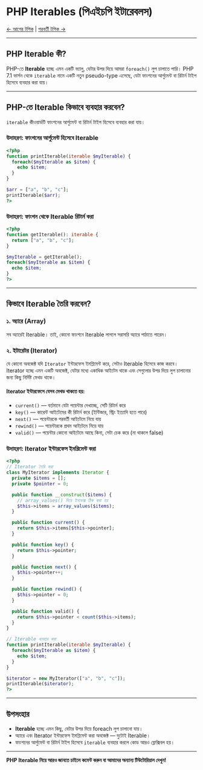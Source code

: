 # PHP Iterables (পিএইচপি ইটারেবলস)

[← আগের টপিক](php_namespaces.asp) | [পরবর্তী টপিক →](php_mysql_intro.asp)

---

## PHP Iterable কী?

PHP-তে **Iterable** হচ্ছে এমন একটি ভ্যালু, যেটার উপর দিয়ে আমরা `foreach()` লুপ চালাতে পারি। PHP 7.1 ভার্সন থেকে `iterable` নামে একটি নতুন pseudo-type এসেছে, যেটা ফাংশনের আর্গুমেন্ট বা রিটার্ন টাইপ হিসেবে ব্যবহার করা যায়।

---

## PHP-তে Iterable কিভাবে ব্যবহার করবেন?

`iterable` কীওয়ার্ডটি ফাংশনের আর্গুমেন্ট বা রিটার্ন টাইপ হিসেবে ব্যবহার করা যায়।

### উদাহরণ: ফাংশনের আর্গুমেন্ট হিসেবে Iterable

```php
<?php
function printIterable(iterable $myIterable) {
  foreach($myIterable as $item) {
    echo $item;
  }
}

$arr = ["a", "b", "c"];
printIterable($arr);
?>
```

### উদাহরণ: ফাংশন থেকে Iterable রিটার্ন করা

```php
<?php
function getIterable(): iterable {
  return ["a", "b", "c"];
}

$myIterable = getIterable();
foreach($myIterable as $item) {
  echo $item;
}
?>
```

---

## কিভাবে Iterable তৈরি করবেন?

### ১. অ্যারে (Array)

সব অ্যারেই Iterable। তাই, কোনো ফাংশনে Iterable লাগলে সরাসরি অ্যারে পাঠাতে পারেন।

### ২. ইটারেটর (Iterator)

যে কোনো অবজেক্ট যদি `Iterator` ইন্টারফেস ইমপ্লিমেন্ট করে, সেটাও Iterable হিসেবে কাজ করবে।  
Iterator হচ্ছে এমন একটি অবজেক্ট, যেটার মধ্যে একাধিক আইটেম থাকে এবং সেগুলোর উপর দিয়ে লুপ চালানোর জন্য কিছু নির্দিষ্ট মেথড থাকে।

#### Iterator ইন্টারফেসে যেসব মেথড থাকতে হয়:

- `current()` — বর্তমানে যেটা পয়েন্টার দেখাচ্ছে, সেটি রিটার্ন করে
- `key()` — কারেন্ট আইটেমের কী রিটার্ন করে (ইন্টিজার, স্ট্রিং ইত্যাদি হতে পারে)
- `next()` — পয়েন্টারকে পরবর্তী আইটেমে নিয়ে যায়
- `rewind()` — পয়েন্টারকে প্রথম আইটেমে নিয়ে যায়
- `valid()` — পয়েন্টার কোনো আইটেমে আছে কিনা, সেটা চেক করে (না থাকলে false)

### উদাহরণ: Iterator ইন্টারফেস ইমপ্লিমেন্ট করা

```php
<?php
// Iterator তৈরি করা
class MyIterator implements Iterator {
  private $items = [];
  private $pointer = 0;

  public function __construct($items) {
    // array_values() দিয়ে ইনডেক্স ঠিক করা হয়
    $this->items = array_values($items);
  }

  public function current() {
    return $this->items[$this->pointer];
  }

  public function key() {
    return $this->pointer;
  }

  public function next() {
    $this->pointer++;
  }

  public function rewind() {
    $this->pointer = 0;
  }

  public function valid() {
    return $this->pointer < count($this->items);
  }
}

// Iterable ব্যবহার করা
function printIterable(iterable $myIterable) {
  foreach($myIterable as $item) {
    echo $item;
  }
}

$iterator = new MyIterator(["a", "b", "c"]);
printIterable($iterator);
?>
```

---

## উপসংহার

- **Iterable** হচ্ছে এমন কিছু, যেটার উপর দিয়ে foreach লুপ চালানো যায়।
- অ্যারে এবং Iterator ইন্টারফেস ইমপ্লিমেন্ট করা অবজেক্ট — দুটোই Iterable।
- ফাংশনের আর্গুমেন্ট বা রিটার্ন টাইপ হিসেবে `iterable` ব্যবহার করলে কোড আরও ফ্লেক্সিবল হয়।

---

**PHP Iterable নিয়ে আরও জানতে চাইলে কমেন্ট করুন বা আমাদের অন্যান্য টিউটোরিয়াল দেখুন!**

